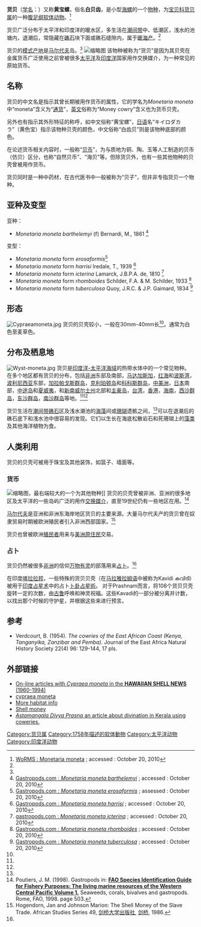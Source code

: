 {{Speciesbox
| status = 
| status_system = 
| image = Cypraea moneta mantle expansion 3.jpg
| image_caption = 一只活货贝的底部，部分[[外套膜|外套膜]]已缩回
| image2 = Monetaria_moneta_01.JPG
| image2_caption = 一个货贝壳的五个视图
| taxon = Monetaria moneta
| authority = ([[Linnaeus|Linnaeus]], 1758)<ref name='id10662'>{{cite web| url =http://www.bioinfo.cn/db05/BjdwSpecies.php?action=view&id=10662| title =货贝| work =《中国动物物种编目数据库》| publisher =中国科学院微生物研究所| author =中国科学院动物研究所| accessdate =2009-04-28| deadurl =yes| archiveurl =https://web.archive.org/web/20160305041521/http://www.bioinfo.cn/db05/BjdwSpecies.php?action=view&id=10662| archivedate =2016-03-05}}</ref>
| synonyms ref=<ref name="WoRMS" /><ref>[http://www.gastropods.com/6/Shell_76.shtml Gastropods.com : Monetaria moneta] {{Wayback|url=http://www.gastropods.com/6/Shell_76.shtml |date=20200713102601 }}; accessed : 20 October 2010</ref>
| synonyms={{Collapsible list|{{taxon list
|*''Monetaria monetacongo''| Gmelin, J.F., 1791
|*''Cypraea moneta''|Linnaeus, 1758 ([[基本异名|基本异名]])
|*''Cypraea numisma''|Röding, P.F., 1798
|*''Cypraea gibbosa''|Schröter, J.S., 1804
|*''Cypraea marginata''|Kiesenwetter, 1872
|*''Monetaria ethnographica''|Rochebrune, A.-T. de, 1884
|*''Monetaria mercatorium''|Rochebrune, A.-T. de, 1884
|*''Monetaria pleuronectes''|Rochebrune, A.-T. de, 1884
|*''Monetaria vestimenti''|Rochebrune, A.-T. de, 1884
|*''Monetaria chionella''|Sulliotti, G.R., 1924
|*''Monetaria britannica''|Schilder, F.A., 1927
|*''Monetaria candida''|Dautzenberg, Ph. & J.L. Bouge, 1933
|*''Monetaria circumvallata''|Schilder, F.A. & M. Schilder, 1933
|*''Monetaria ethnographica circumvallata''|Schilder, F.A. & M. Schilder, 1933
|*''Monetaria moneta subalata''|(f) Schilder, F.A. & M. Schilder, 1933
|*''Monetaria isomeres''|Iredale, T., 1939
|*''Erosaria monetoides''|Iredale, T., 1939
|*''Monetaria moneta endua''|Steadman, W.R. & B.C. Cotton, 1943
|*''Monetaria moneta erua''|Steadman, W.R. & B.C. Cotton, 1943
|*''Monetaria moneta etolu''|Steadman, W.R. & B.C. Cotton, 1943
|*''Cypraea annulifera''|Coen, G.S., 1949
|*''Monetaria bulgarica''|Kojumdgieva, E., 1960
}}
}}
}}
'''货贝'''（[[学名|学名]]：{{lang|la|''Monetaria moneta''}}）又称'''黄宝螺'''，俗名'''白贝齿'''，是小型[[海螺|海螺]]的一个[[物种|物种]]，为[[宝贝科|宝贝科]][[货贝属|货贝属]]的一种[[腹足纲|腹足纲]][[软体动物|软体动物]]。<ref name="WoRMS">[http://www.marinespecies.org/aphia.php?p=taxdetails&id=216874 WoRMS : Monetaria moneta] {{Wayback|url=http://www.marinespecies.org/aphia.php?p=taxdetails&id=216874 |date=20210507141642 }}; accessed : October 20, 2010</ref>

货贝广泛分布于太平洋和印度洋的暖水区，多生活在[[潮间带|潮间带]]中、低潮区，浅水的池塘内，退潮后，常隐藏在[[礁石|礁石]]块下面或礁石缝隙内，属于[[暖海产|暖海产]]。<ref name='id10662'/>

货贝的[[模式产地|模式产地]]是[[马尔代夫|马尔代夫]]岛。<ref name='id10662'/>
[[File:Shell_money,_Cowrie_money,_貝幣，鬼臉幣，Neolithic_period,_Manchuria_Culture,_新石器時代,_2.5_cm,_0701_03.jpg|缩略图]]
该物种被称为“货贝”是因为其贝壳在金属货币广泛使用之前曾被很多[[太平洋|太平洋]]及[[印度洋|印度洋]]国家用作交换媒介，为一种常见的原始货币。

== 名称 ==
货贝的中文名是指示其曾长期被用作货币的属性，它的学名为''Monetaria moneta''中“moneta”含义为“[[通货|通货]]”，[[英文|英文]]俗称为“Money cowry”含义也为货币贝壳。

另外也有指示其外形特征的称呼，如中文俗称“黄宝螺”，[[日语|日语]]名“キイロダカラ”（黄色宝）指示该物种贝壳的颜色，中文俗称“白齿贝”则是该物种底部的颜色。

在论述货币相关内容时，一般称“[[贝币|贝币]]”，为与质地为铜、陶、玉等人工制造的贝币（仿贝）区分，也称“自然贝币”、“海贝”等。但除货贝外，也有一些其他物种的贝壳曾被用作货币。

货贝同时是一种中药材，在古代医书中一般被称为“贝子”，但并非专指货贝一个物种。

== 亚种及变型 ==
;亚种：
* ''Monetaria moneta barthelemyi'' (f) Bernardi, M., 1861 <ref>[http://www.gastropods.com/6/Shell_10206.shtml Gastropods.com : ''Monetaria moneta barthelemyi''] {{Wayback|url=http://www.gastropods.com/6/Shell_10206.shtml |date=20210324053815 }}; accessed : October 20, 2010</ref>

;变型：
* ''Monetaria moneta'' form ''erosaformis''<ref>[http://www.gastropods.com/8/Shell_7898.shtml Gastropods.com :  ''Monetaria moneta erosaformis''] {{Wayback|url=http://www.gastropods.com/8/Shell_7898.shtml |date=20200222032922 }}; assessed : October 20, 2010</ref>
* ''Monetaria moneta'' form ''harrisi'' Iredale, T., 1939 <ref>[http://www.gastropods.com/1/Shell_9041.shtml Gastropods.com :   '' Monetaria moneta harrisi''] {{Wayback|url=http://www.gastropods.com/1/Shell_9041.shtml |date=20200628172527 }}; accessed : October 20, 2010</ref>
* ''Monetaria moneta'' form ''icterina'' Lamarck, J.B.P.A. de, 1810 <ref>[http://www.gastropods.com/8/Shell_4558.shtml gastropods.com : ''Monetaria moneta icterina''] {{Wayback|url=http://www.gastropods.com/8/Shell_4558.shtml |date=20200702060009 }}; accessed : October 20, 2010</ref>
* ''Monetaria moneta'' form ''rhomboides'' Schilder, F.A. & M. Schilder, 1933 <ref>[http://www.gastropods.com/1/Shell_1711.shtml Gastropods.com :   ''Monetaria moneta rhomboides''] {{Wayback|url=http://www.gastropods.com/1/Shell_1711.shtml |date=20200627060534 }}; accessed : October 20, 2010</ref>
* ''Monetaria moneta'' form ''tuberculosa'' Quoy, J.R.C. & J.P. Gaimard, 1834 <ref>[http://www.gastropods.com/7/Shell_7897.shtml Gastropods.com :    ''Monetaria moneta tuberculosa''] {{Wayback|url=http://www.gastropods.com/7/Shell_7897.shtml |date=20201127144728 }}; accessed :  October 20, 2010</ref>

== 形态 ==
[[File:Cypraeamoneta.jpg|thumb]]
货贝的贝壳较小，一般在30mm-40mm长<ref name="Poutiers"/>。通常为白色至麦草色。

== 分布及栖息地 ==
[[File:Wyst-moneta.jpg|thumb]]
货贝是[[印度洋-太平洋海域|印度洋-太平洋海域]]的热带水体中的一个常见物种。在多个地区都有货贝的分布，包括[[非洲|非洲]]东部及南部，[[马达加斯加|马达加斯加]]，[[红海|红海]]和[[波斯湾|波斯湾]]，[[波利尼西亚|波利尼西亚]]东部，[[加拉帕戈斯群岛|加拉帕戈斯群岛]]，[[克利珀顿岛|克利珀顿岛]]和[[科科斯群岛|科科斯群岛]]，[[中美洲|中美洲]]，[[日本|日本]]南部，[[中途岛|中途岛]]和[[夏威夷|夏威夷]]，和[[新南威尔士州|新南威尔士州]]北部和[[主豪岛|主豪岛]]，[[台湾|台湾]]，[[香港|香港]]，[[海南|海南]]，[[西沙群岛|西沙群岛]]，[[东沙群岛|东沙群岛]]，[[南沙群岛|南沙群岛]]等地。<ref name='id10662'/><ref name="Poutiers"/>

货贝生活在[[潮间带|潮间带]][[礁石|礁石]]区及浅水潮池的[[海藻|海藻]]间或[[珊瑚|珊瑚]]遗骸之间，<ref name="Poutiers"/>可以在退潮后的礁石底下和浅水池中很容易的发现。它们以生长在海底松散岩石和死珊瑚上的[[藻类|藻类]]及其他海洋植物为食。

== 人类利用 ==
货贝的贝壳可被用于珠宝及其他装饰，如篮子、墙面等。

=== 货币 ===
[[File:Chinese_shell_money_16th_8th_century_BCE.jpg|缩略图]]，最右端较大的一个为其他物种]]
货贝的贝壳曾被非洲、亚洲的很多地区及太平洋的一些岛屿广泛的用作[[交换媒介|交换媒介]]，直至19世纪仍有一些地区在用。<ref name="Poutiers">Poutiers, J. M. (1998). Gastropods in: [ftp://ftp.fao.org/docrep/fao/009/w7191e/w7191e42.pdf '''FAO Species Identification Guide for Fishery Purposes: The living marine resources of the Western Central Pacific Volume 1.''']{{Dead link|date=2018年6月 |bot=InternetArchiveBot |fix-attempted=no }} Seaweeds, corals, bivalves and gastropods. Rome, FAO, 1998. page 503.</ref>

[[马尔代夫|马尔代夫]]是亚洲和非洲东海岸地区货贝的主要来源。大量马尔代夫产的货贝曾在奴隶贸易时期被欧洲殖民者引入非洲西部国家。<ref>Hogendorn, Jan and Johnson Marion: The Shell Money of the Slave Trade. African Studies Series 49, [[剑桥大学出版社|剑桥大学出版社]], [[剑桥|剑桥]], 1986.</ref>

货贝也曾被欧洲[[殖民者|殖民者]]用来与[[美洲原住民|美洲原住民]]交易。

=== 占卜 ===
货贝仍然被很多[[非洲|非洲]]的信仰[[万物有灵|万物有灵]]的部落用来[[占卜|占卜]]。<ref name="Poutiers"/>

在印度[[喀拉拉邦|喀拉拉邦]]，一些特殊的货贝贝壳（在[[马拉雅拉姆语|马拉雅拉姆语]]中被称为Kavidi കവിടി）被用于[[印度占星术|印度占星术]]中的占卜[[卜卦占星術|卜卦占星術]]。
对于Prashnam而言，将108个货贝贝壳旋转一定的次数，由[[古鲁|古鲁]]呼唤和神灵祝福。这些Kavadi的一部分被分离并计数，以找出那个时候的守护星，并根据这些来进行预言。

== 参考 ==
{{reflist}}
* Verdcourt, B. (1954). ''The cowries of the East African Coast (Kenya, Tanganyika, Zanzibar and Pemba).'' Journal of the East Africa Natural History Society 22(4) 96: 129-144, 17 pls.

== 外部链接 ==
{{Commons category|Monetaria moneta}}
* [http://www.cowry.org/archive/NAMESm_n.HTM#moneta On-line articles with ''Cypraea moneta'' in the '''HAWAIIAN SHELL NEWS''' (1960-1994)]{{Webarchive|url=https://archive.is/20130414124214/http://www.cowry.org/archive/NAMESm_n.HTM%23minoridens#moneta |date=2013-04-14 }}
* [http://seashellsofnsw.org.au/Cypraeidae/Pages/cypraea_moneta.htm cypraea moneta] {{Wayback|url=http://seashellsofnsw.org.au/Cypraeidae/Pages/cypraea_moneta.htm |date=20060824012720 }}
* [http://www.pbrc.hawaii.edu/db/rowitem.cgi?row=306 More habitat info] {{Wayback|url=http://www.pbrc.hawaii.edu/db/rowitem.cgi?row=306 |date=20200604230754 }}
* [http://www.conchsoc.org/interests/shell-money.php Shell money] {{Wayback|url=http://www.conchsoc.org/interests/shell-money.php |date=20210505161554 }}
* [http://www.shyamasundaradasa.com/jyotish/resources/articles/adp/ashtamangala_deva_prasna_1.html ''Astamangala Divya Prasna'' an article about divination in Kerala using coweries.] {{Wayback|url=http://www.shyamasundaradasa.com/jyotish/resources/articles/adp/ashtamangala_deva_prasna_1.html |date=20210228145332 }}
{{先秦貨幣}}
{{Taxonbar|from=Q1314137}}

[[Category:货贝属|Category:货贝属]]
[[Category:1758年描述的软体動物|Category:1758年描述的软体動物]]
[[Category:太平洋动物|Category:太平洋动物]]
[[Category:印度洋动物|Category:印度洋动物]]